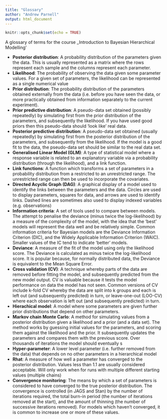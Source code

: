 ```yaml
---
title: "Glossary"
author: "Andrew Parnell"
output: html_document
---
```


```r
knitr::opts_chunk$set(echo = TRUE)
```

A glossary of terms for the course _Introduction to Bayesian Hierarchical Modelling'

- __Posterior distribution__: A probability distribution of the parameters given the data. This is usually represented as a matrix where the rows represent each sample and the columns represent each parameter.
- __Likelihood__: The probability of observing the data given some parameter values. For a given set of parameters, the likelihood can be represented as a single numerical value
- __Prior distribution__: The probability distribution of the parameters obtained externally from the data (i.e. before you have seen the data, or more practically obtained from information separately to the current experiment).
- __Prior predictive distribution__: A pseudo-data set obtained (possibly repeatedly) by simulating first from the prior distribution of the parameters, and subsequently the likelihood. If you have used good priors then this pseudo-data should 'look like' real data.
- __Posterior predictive distribution__: A pseudo-data set obtained (usually repeatedly) by simulating first from the posterior distribution of the parameters, and subsequently from the likelihood. If the model is a good fit to the data, the pseudo-data set should be similar to the real data set.
- __Generalised Linear Model (GLM)__: A type of statistical model where a response variable is related to an explanatory variable via a probability distribution (through the likelihood), and a link function. 
- __Link functions__: A function which transforms a set of parameters in a probability distribution from a restricted to an unrestricted range. The unrestricted range can then be used to incorporate the covariates.
- __Directed Acyclic Graph (DAG)__: A graphical display of a model used to identify the links between the parameters and the data. Circles are used to display parameters, squares for data, and arrows are used to identify links. Dashed lines are sometimes also used to display indexed variables (e.g. observations)
- __Information criteria__: A set of tools used to compare between models. The attempt to penalise the deviance (minus twice the log-likelihood) by a measure of the complexity of the model, with the idea that the 'best' models will represent the data well and be relatively simple. Common information criteria for Bayesian models are the Deviance Information Criterion (DIC), and the Widely Applicable Information Criterion (WAIC). Smaller values of the IC tend to indicate 'better' models.
- __Deviance__: A measure of the fit of the model using only the likelihood score. The Deviance is calculated as minus twice the log-likelihood score. It is popular because, for normally distributed data, the Deviance is equivalent to the Mean Square Error.
- __Cross validation (CV)__: A technique whereby parts of the data are removed before fitting the model, and subsequently predicted from the new model output. CV is valuable because it tests the model performance on data the model has not seen. Common versions of CV include k-fold CV whereby the data are split into k groups and each is left out (and subsequently predicted) in turn, or leave-one-out (LOO-CV) where each observation is left out (and subsequently predicted) in turn.
- __Hierachical model__: A model where some parameters are given further prior distributions that depend on other parameters.
- __Markov chain Monte Carlo__: A method for simulating values from a posterior distribution given a likelihood and a prior (and a data set). The method works by guessing initial values for the parameters, and scoring them against the likelihood and the prior. It subsequently updates the parameters and compares them with the previous score. Over thousands of iterations the model should eventually  s
- __Hyper-parameter__: A lower level parameter (i.e. further removed from the data) that depends on no other parameters in a hierarchical model
- __Rhat__: A measure of how well a parameter has converged to the posterior distribution. Values less than 1.1 are usually considered acceptable. Will only work when for runs with multiple different starting values (multiple chains)
- __Convergence monitoring__: The means by which a set of parameters is considered to have converged to the true posterior distribution. The convergence is controlled (in JAGS and Stan) by the number of iterations required, the total burn-in period (the number of iterations removed at the start), and the amount of thinning (the number of successive iterations removed). For models which haven't converged, it is common to increase one or more of these values.


